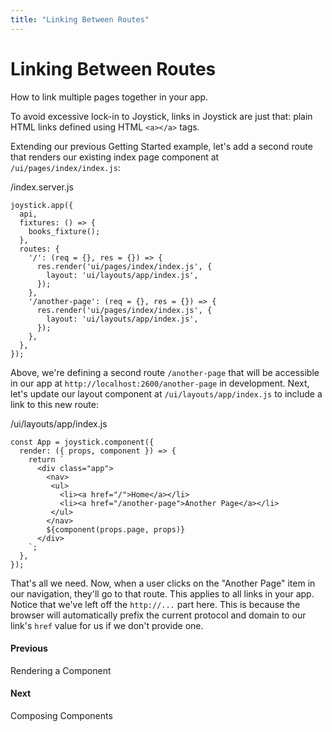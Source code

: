 ```yaml
---
title: "Linking Between Routes"
---
```


# Linking Between Routes

How to link multiple pages together in your app.

To avoid excessive lock-in to Joystick, links in Joystick are just that: plain HTML links defined using HTML `<a></a>` tags.

Extending our previous Getting Started example, let's add a second route that renders our existing index page component at `/ui/pages/index/index.js`:

/index.server.js


    joystick.app({
      api,
      fixtures: () => {
        books_fixture();
      },
      routes: {
        '/': (req = {}, res = {}) => {
          res.render('ui/pages/index/index.js', {
            layout: 'ui/layouts/app/index.js',
          });
        },
        '/another-page': (req = {}, res = {}) => {
          res.render('ui/pages/index/index.js', {
            layout: 'ui/layouts/app/index.js',
          });
        },
      },
    });

Above, we're defining a second route `/another-page` that will be accessible in our app at `http://localhost:2600/another-page` in development. Next, let's update our layout component at `/ui/layouts/app/index.js` to include a link to this new route:

/ui/layouts/app/index.js


    const App = joystick.component({
      render: ({ props, component }) => {
        return `
          <div class="app">
            <nav>
             <ul>
               <li><a href="/">Home</a></li>
               <li><a href="/another-page">Another Page</a></li>
             </ul>
            </nav>
            ${component(props.page, props)}
          </div>
        `;
      },
    });

That's all we need. Now, when a user clicks on the "Another Page" item in our navigation, they'll go to that route. This applies to all links in your app. Notice that we've left off the `http://...` part here. This is because the browser will automatically prefix the current protocol and domain to our link's `href` value for us if we don't provide one.

[](getting-started-tutorial/rendering-a-component)

#### Previous

Rendering a Component

[](getting-started-tutorial/composing-components)

#### Next

Composing Components
